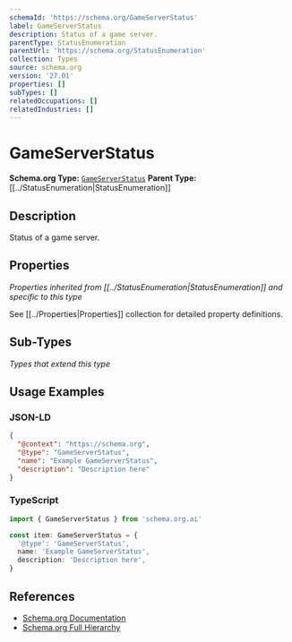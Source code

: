 ```yaml
---
schemaId: 'https://schema.org/GameServerStatus'
label: GameServerStatus
description: Status of a game server.
parentType: StatusEnumeration
parentUrl: 'https://schema.org/StatusEnumeration'
collection: Types
source: schema.org
version: '27.01'
properties: []
subTypes: []
relatedOccupations: []
relatedIndustries: []
---
```

# GameServerStatus

**Schema.org Type:** [`GameServerStatus`](https://schema.org/GameServerStatus)
**Parent Type:** [[../StatusEnumeration|StatusEnumeration]]

## Description

Status of a game server.

## Properties

*Properties inherited from [[../StatusEnumeration|StatusEnumeration]] and specific to this type*

See [[../Properties|Properties]] collection for detailed property definitions.

## Sub-Types

*Types that extend this type*

## Usage Examples

### JSON-LD

```json
{
  "@context": "https://schema.org",
  "@type": "GameServerStatus",
  "name": "Example GameServerStatus",
  "description": "Description here"
}
```

### TypeScript

```typescript
import { GameServerStatus } from 'schema.org.ai'

const item: GameServerStatus = {
  '@type': 'GameServerStatus',
  name: 'Example GameServerStatus',
  description: 'Description here',
}
```

## References

- [Schema.org Documentation](https://schema.org/GameServerStatus)
- [Schema.org Full Hierarchy](https://schema.org/docs/full.html)
